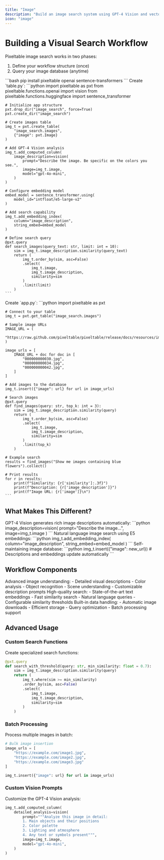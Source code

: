 ```yaml
---
title: "Image"
description: "Build an image search system using GPT-4 Vision and vector embeddings"
icon: "image"
---
```


# Building a Visual Search Workflow

Pixeltable image search works in two phases:
1. Define your workflow structure (once)
2. Query your image database (anytime)

<Steps>
  <Step title="Install Dependencies">
    ```bash
    pip install pixeltable openai sentence-transformers
    ```
  </Step>

  <Step title="Define Your Workflow" icon="wand-magic-sparkles">
    Create `table.py`:
    ```python
    import pixeltable as pxt
    from pixeltable.functions.openai import vision
    from pixeltable.functions.huggingface import sentence_transformer

    # Initialize app structure
    pxt.drop_dir("image_search", force=True)
    pxt.create_dir("image_search")

    # Create images table
    img_t = pxt.create_table(
        "image_search.images", 
        {"image": pxt.Image}
    )

    # Add GPT-4 Vision analysis
    img_t.add_computed_column(
        image_description=vision(
            prompt="Describe the image. Be specific on the colors you see.",
            image=img_t.image,
            model="gpt-4o-mini",
        )
    )

    # Configure embedding model
    embed_model = sentence_transformer.using(
        model_id="intfloat/e5-large-v2"
    )

    # Add search capability
    img_t.add_embedding_index(
        column="image_description", 
        string_embed=embed_model
    )

    # Define search query
    @pxt.query
    def search_images(query_text: str, limit: int = 10):
        sim = img_t.image_description.similarity(query_text)
        return (
            img_t.order_by(sim, asc=False)
            .select(
                img_t.image,
                img_t.image_description, 
                similarity=sim
            )
            .limit(limit)
        )
    ```
  </Step>

  <Step title="Use Your Workflow" icon="play">
    Create `app.py`:
    ```python
    import pixeltable as pxt

    # Connect to your table
    img_t = pxt.get_table("image_search.images")

    # Sample image URLs
    IMAGE_URL = (
        "https://raw.github.com/pixeltable/pixeltable/release/docs/resources/images/"
    )
    
    image_urls = [
        IMAGE_URL + doc for doc in [
            "000000000030.jpg",
            "000000000034.jpg",
            "000000000042.jpg",
        ]
    ]

    # Add images to the database
    img_t.insert({"image": url} for url in image_urls)

    # Search images
    @pxt.query
    def find_images(query: str, top_k: int = 3):
        sim = img_t.image_description.similarity(query)
        return (
            img_t.order_by(sim, asc=False)
            .select(
                img_t.image,
                img_t.image_description,
                similarity=sim
            )
            .limit(top_k)
        )

    # Example search
    results = find_images("Show me images containing blue flowers").collect()
    
    # Print results
    for r in results:
        print(f"Similarity: {r['similarity']:.3f}")
        print(f"Description: {r['image_description']}")
        print(f"Image URL: {r['image']}\n")
    ```
  </Step>
</Steps>

## What Makes This Different?

<CardGroup cols={1}>
  <Card title="AI Vision" icon="eye">
    GPT-4 Vision generates rich image descriptions automatically:
    ```python
    image_description=vision(
        prompt="Describe the image...",
        image=img_t.image
    )
    ```
  </Card>

  <Card title="Vector Search" icon="magnifying-glass">
    Natural language image search using E5 embeddings:
    ```python
    img_t.add_embedding_index(
        column="image_description",
        string_embed=embed_model
    )
    ```
  </Card>

  <Card title="Auto-updating" icon="arrows-rotate">
    Self-maintaining image database:
    ```python
    img_t.insert({"image": new_url})
    # Descriptions and embeddings update automatically
    ```
  </Card>
</CardGroup>

## Workflow Components

<AccordionGroup>
  <Accordion title="GPT-4 Vision" icon="robot">
    Advanced image understanding:
    - Detailed visual descriptions
    - Color analysis
    - Object recognition
    - Scene understanding
    - Customizable description prompts
  </Accordion>

  <Accordion title="E5 Embeddings" icon="network-wired">
    High-quality search:
    - State-of-the-art text embeddings
    - Fast similarity search
    - Natural language queries
    - Configurable similarity thresholds
  </Accordion>

  <Accordion title="Data Management" icon="database">
    Built-in data handling:
    - Automatic image downloads
    - Efficient storage
    - Query optimization
    - Batch processing support
  </Accordion>
</AccordionGroup>

## Advanced Usage

### Custom Search Functions

Create specialized search functions:

```python
@pxt.query
def search_with_threshold(query: str, min_similarity: float = 0.7):
    sim = img_t.image_description.similarity(query)
    return (
        img_t.where(sim >= min_similarity)
        .order_by(sim, asc=False)
        .select(
            img_t.image,
            img_t.image_description,
            similarity=sim
        )
    )
```

### Batch Processing

Process multiple images in batch:

```python
# Bulk image insertion
image_urls = [
    "https://example.com/image1.jpg",
    "https://example.com/image2.jpg",
    "https://example.com/image3.jpg"
]

img_t.insert({"image": url} for url in image_urls)
```

### Custom Vision Prompts

Customize the GPT-4 Vision analysis:

```python
img_t.add_computed_column(
    detailed_analysis=vision(
        prompt="""Analyze this image in detail:
        1. Main objects and their positions
        2. Color palette
        3. Lighting and atmosphere
        4. Any text or symbols present""",
        image=img_t.image,
        model="gpt-4o-mini",
    )
)
```